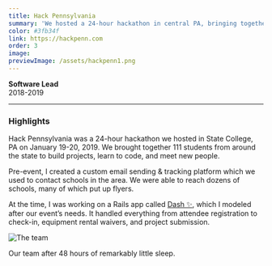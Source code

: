 ```yaml
---
title: Hack Pennsylvania
summary: 'We hosted a 24-hour hackathon in central PA, bringing together 111 students from around the state.'
color: #3fb34f
link: https://hackpenn.com
order: 3
image:
previewImage: /assets/hackpenn1.png
---
```


**Software Lead**\
2018-2019

---

### Highlights

Hack Pennsylvania was a 24-hour hackathon we hosted in State College, PA on January 19-20, 2019. We brought together 111 students from around the state to build projects, learn to code, and meet new people.

Pre-event, I created a custom email sending & tracking platform which we used to contact schools in the area. We were able to reach dozens of schools, many of which put up flyers.

At the time, I was working on a Rails app called [Dash ✨](/portfolio/dash), which I modeled after our event’s needs. It handled everything from attendee registration to check-in, equipment rental waivers, and project submission.

![The team](https://cdn.glitch.com/3d283e0f-19c4-4546-b0b2-223ec3a7dc23%2Fteam_extended.jpg?v=1565769234952)

Our team after 48 hours of remarkably little sleep.
